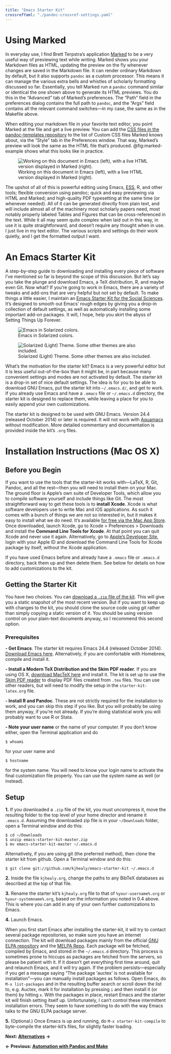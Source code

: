 ```yaml
---
title: "Emacs Starter Kit"
crossrefYaml: "./pandoc-crossref-settings.yaml"
---
```


# Using Marked

In everyday use, I find Brett Terpstra's application [Marked](http://marked2app.com) to be a very useful way of previewing text while writing. Marked shows you your Markdown files as HTML, updating the preview on the fly whenever changes are saved in the Markdown file. It can render ordinary Markdown by default, but it also supports `pandoc` as a custom processor. This means it can manage the various extra bells and whistles of scholarly formatting discussed so far. Essentially, you tell Marked run a `pandoc` command similar or identical the one shown above to generate its HTML previews. You do this in the "Advanced" tab of Marked's preferences. The "Path" field in the preferences dialog contains the full path to `pandoc`, and the "Args" field contains all the relevant command switches---in my case, the same as in the Makefile above.

When editing your markdown file in your favorite text editor, you point Marked at the file and get a live preview. You can add the [CSS files in the pandoc-templates repository](https://github.com/kjhealy/pandoc-templates/blob/master/marked/kultiad-serif.css) to the list of Custom CSS files Marked knows about, via the "Style" tab in the Preferences window. That way, Marked's preview will look the same as the HTML file that's produced. @fig:marked-example shows what this looks like in practice. 

![Working on this document in Emacs (left), with a live HTML version displayed in Marked (right).](figures/emacs-and-marked.png){#fig:marked-example}

The upshot of all of this is powerful editing using Emacs, [ESS](http://ess.r-project.org), R, and other tools; flexible conversion using pandoc; quick and easy previewing via HTML and Marked; and high-quality PDF typesetting at the same time (or whenever needed). All of it can be generated directly from plain text, and will include almost all of the machinery most scholarly papers need, most notably properly labeled Tables and Figures that can be cross-referenced in the text. While it all may seem quite complex when laid out in this way, in use it is quite straightforward, and doesn't require any thought when in use. I just live in my text editor. The various scripts and settings do their work quietly, and I get the formatted output I want. 

# An Emacs Starter Kit 

A step-by-step guide to downloading and installing every piece of software I've mentioned so far is beyond the scope of this discussion. But let's say you take the plunge and download Emacs, a TeX distribution, R, and maybe even Git. Now what? If you're going to work in Emacs, there are a variety of tweaks and add-ons that are very helpful but not set by default. To make things a little easier, I maintain an [Emacs Starter Kit for the Social Sciences](http://kjhealy.github.com/emacs-starter-kit/). It's designed to smooth out Emacs' rough edges by giving you a drop-in collection of default settings, as well as automatically installing some important add-on packages. It will, I hope, help you skirt the abyss of Setting Things Up Forever.

![Emacs in Solarized colors.](figures/emacs-starter-kit.jpg){#fig:solarized}

![Solarized (Light) Theme. Some other themes are also
included.](figures/emacs-starter-kit-light.png){#fig:solarized-light}

What's the motivation for the starter kit? Emacs is a very powerful
editor but it is less useful out-of-the-box than it might be, in part
because many convenient settings and modes are not activated by default.
The starter kit is a drop-in set of nice default settings. The idea is
for you to be able to download GNU Emacs, put the starter kit into
`~/.emacs.d/`, and get to work. If you already use Emacs and have a
`.emacs` file or `~/.emacs.d` directory, the starter kit is designed to
replace them, while leaving a place for you to easily append your own
customizations.

The starter kit is designed to be used with GNU Emacs. Version 24.4
(released October 2014) or later is required. It will not work with
[Aquamacs](http://aquamacs.org/ "Aquamacs: Emacs for Mac OS X") without
modification. More detailed commentary and documentation is provided
inside the kit's `.org` files.

# Installation Instructions (Mac OS X)

## Before you Begin

If you want to use the tools that the starter-kit works with—LaTeX, R,
Git, Pandoc, and all the rest—then you will need to install them on your
Mac. The ground floor is Apple's own suite of Developer Tools, which
allow you to compile software yourself and include things like Git. The
most straightforward way to get these tools is to **install Xcode**.
Xcode is what software developers use to write Mac and iOS applications.
As such it comes with a bunch of things we are not so interested in, but
it makes it easy to install what we do need. It's available [for free
via the Mac App Store](https://developer.apple.com/xcode/). Once
downloaded, launch Xcode, go to Xcode &gt; Preferences &gt; Downloads
and install the **Command Line Tools for Xcode**. At that point you can
quit Xcode and never use it again. Alternatively, go to [Apple's
Developer Site](https://developer.apple.com/), login with your Apple ID
and download the Command Line Tools for Xcode package by itself, without
the Xcode application.

If you have used Emacs before and already have a `.emacs` file or
`.emacs.d` directory, back them up and then delete them. See below for
details on how to add customizations to the kit.

## Getting the Starter Kit

You have two choices. You can [download a `.zip` file of the
kit](https://github.com/kjhealy/emacs-starter-kit/archive/master.zip).
This will give you a static snapshot of the most recent version. But if
you want to keep up with changes to the kit, you should clone the source
code using git rather than simply copying a static version of it. You
should be using version control on your plain-text documents anyway, so
I recommend this second option.

### Prerequisites

**- Get Emacs**. The starter kit requires Emacs 24.4 (released October
2014). [Download Emacs
here](http://emacsformacosx.com/ "GNU Emacs For Mac OS X").
Alternatively, if you are comfortable with Homebrew, compile and install
it.

**- Install a Modern TeX Distribution and the Skim PDF reader**. If
you are using OS X, [download MacTeX
here](http://www.tug.org/mactex/ "MacTeX - TeX Users Group") and install
it. The kit is set up to use the [Skim PDF
reader](http://skim-app.sourceforge.net) to display PDF files created
from `.tex` files. You can use other readers, but will need to modify
the setup in the `starter-kit-latex.org` file.

**- Install R and Pandoc**. These are not strictly required for the
installation to work, and you can skip this step if you like. But you
will probably be using them anyway, if you're not already. If you're
doing statistical work you will probably want to use R or Stata. 

**- Note your user name** or the name of your computer. If you don't
know either, open the Terminal application and do

    $ whoami

for your user name and

    $ hostname

for the system name. You will need to know your login name to activate
the final customization file properly. You can use the system name as
well (or instead).

## Setup

**1.** If you downloaded a `.zip` file of the kit, you must uncompress
it, move the resulting folder to the top level of your home director and
rename it `.emacs.d`. Assuming the downloaded zip file is in your
`~/Downloads` folder, open a Terminal window and do this:

    $ cd ~/Downloads
    $ unzip emacs-starter-kit-master.zip
    $ mv emacs-starter-kit-master ~/.emacs.d

Alternatively, if you are using git (the preferred method), then clone
the starter kit from github. Open a Terminal window and do this:

    $ git clone git://github.com/kjhealy/emacs-starter-kit ~/.emacs.d

**2.** Inside the file `kjhealy.org`, change the paths to any BibTeX
databases as described at the top of that file.

**3.** Rename the starter kit's `kjhealy.org` file to that of
`%your-username%.org` or `%your-systemname%.org`, based on the
information you noted in 0.4 above. This is where you can add in any of
your own further customizations to Emacs.

**4.** Launch Emacs.

When you first start Emacs after installing the starter-kit, it will try
to contact several package repositories, so make sure you have an
internet connection. The kit will download packages mainly from the
official [GNU ELPA repository](http://http://elpa.gnu.org "Welcome to ELPA") and the [MELPA
Repo](http://melpa.milkbox.net "MELPA"). Each package will be fetched,
compiled by Emacs, and stored in the `~/.emacs.d` directory. This
process is sometimes prone to hiccups as packages are fetched from the
servers, so please be patient with it. If it doesn't get everything
first time around, quit and relaunch Emacs, and it will try again. If
the problem persists—especially if you get a message saying "The package
'auctex' is not available for installation"—you can manually install
packages as follows. Open Emacs, do `M-x list-packages` and in the
resulting buffer search or scroll down the list to, e.g. Auctex, mark it
for installation by pressing `i` and then install it (or them) by
hitting `x`. With the packages in place, restart Emacs and the starter
kit will finish setting itself up. Unfortunately, I can't control these
intermittent installation errors. They seem to have something to do with
the way Emacs talks to the GNU ELPA package server.

**5.** (Optional.) Once Emacs is up and running, do
`M-x starter-kit-compile` to byte-compile the starter-kit's files, for
slightly faster loading.


**Next: [Alternatives](http://plain-text.co/pros.html)  →**

**← Previous: [Automation with Pandoc and Make](http://plain-text.co/make.html)**
